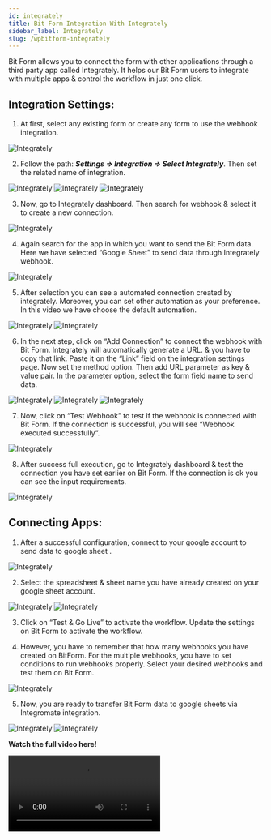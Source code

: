 ```yaml
---
id: integrately
title: Bit Form Integration With Integrately 
sidebar_label: Integrately
slug: /wpbitform-integrately
---
```


Bit Form allows you to connect the form with other applications through a third party app called Integrately. It helps our Bit Form users to integrate with multiple apps & control the workflow in just one click.

## Integration Settings:  
1. At first, select any existing form or create any form to use the webhook integration.

 <Image src="Integrately/1_Select Form-Bit Form" alt="Integrately" w="1020" h="400" />

2. Follow the path: ***Settings => Integration => Select Integrately***. Then set the related name of integration.

 <Image src="Integrately/2_Settings to integration-Bit Form" alt="Integrately" w="1020" h="400" />

 <Image src="Integrately/3_Select Integrately-Bit Form" alt="Integrately" w="1020" h="400" />

 <Image src="Integrately/4_Integration name-Bit Form" alt="Integrately" w="1020" h="400" />

3. Now, go to Integrately dashboard. Then search for webhook & select it to create a new connection.

 <Image src="Integrately/5_Search & Select webhook-Bit Form" alt="Integrately" w="1020" h="400" />

4. Again search for the app in which you want to send the Bit Form data. Here we have selected “Google Sheet” to send data through Integrately webhook.

 <Image src="Integrately/6_Select App-Bit Form" alt="Integrately" w="1020" h="400" />

5. After selection you can see a automated connection created by integrately. Moreover, you can set other automation as your preference. In this video we have choose the default automation.

 <Image src="Integrately/7_Default Automation-Bit Form" alt="Integrately" w="1020" h="400" />

 <Image src="Integrately/8" alt="Integrately" w="1020" h="400" />

6. In the next step, click on “Add Connection” to connect the webhook with Bit Form.  Integrately will automatically generate a URL. & you have to copy that link. Paste it on the “Link” field on the integration settings page. Now set the method option. Then add URL parameter as key & value pair. In the parameter option, select the form field name to send data.

 <Image src="Integrately/9_Add Connection-Bit Form" alt="Integrately" w="1020" h="400" />

 <Image src="Integrately/10_Copy URL-Bit Form" alt="Integrately" w="1020" h="400" />

 <Image src="Integrately/11_Paste URL & Set Parameters-Bit Form" alt="Integrately" w="1020" h="400" />

7. Now, click on “Test Webhook” to test if the webhook is connected with Bit Form. If the connection is successful, you will see “Webhook executed successfully“.

 <Image src="Integrately/12_Test Webhook from Bit Form-Bit Form" alt="Integrately" w="1020" h="400" />

8. After success full execution, go to Integrately dashboard & test the connection you have set earlier on Bit Form. If the connection is ok you can see the input requirements.

 <Image src="Integrately/13_Test Connection on Integrately-Bit Form" alt="Integrately" w="1020" h="400" />

## Connecting Apps: 
1. After a successful configuration, connect to your google account to send data to google sheet .

 <Image src="Integrately/15_Connect the google sheet-Bit Form" alt="Integrately" w="1020" h="400" />

2. Select the spreadsheet & sheet name you have already created on your google sheet account.

 <Image src="Integrately/16_Connect the Spreadsheet-Bit Form" alt="Integrately" w="1020" h="400" />
  
 <Image src="Integrately/17_Set the Fields of sheet-Bit Form" alt="Integrately" w="1020" h="400" />
  
3. Click on “Test & Go Live” to activate the workflow. Update the settings on Bit Form to activate the workflow.

4. However, you have to remember that how many webhooks you have created on BitForm. For the multiple webhooks, you have to set conditions to run webhooks properly. Select your desired webhooks and test them on Bit Form.

 <Image src="Integrately/20_Set Conditional logic-Bit Form" alt="Integrately" w="1020" h="400" />

5. Now, you are ready to transfer Bit Form data to google sheets via Integromate integration.

 <Image src="Integrately/21_Input on page-Bit Form" alt="Integrately" w="1020" h="400" />

 <Image src="Integrately/22_Output on sheet-Bit Form" alt="Integrately" w="1020" h="400" />

**Watch the full video here!**

<Video youtube src="2tj8MrDzfAA" /> 













